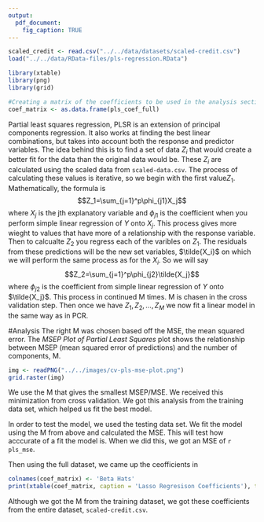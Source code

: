 ---
output: 
  pdf_document:
    fig_caption: TRUE
---
```{r, echo = FALSE, include = FALSE}
scaled_credit <- read.csv("../../data/datasets/scaled-credit.csv")
load("../../data/RData-files/pls-regression.RData")

library(xtable)
library(png)
library(grid)

#Creating a matrix of the coefficients to be used in the analysis section.
coef_matrix <- as.data.frame(pls_coef_full)
```

Partial least squares regression, PLSR is an extension of principal components regression. It also works at finding the best linear combinations, but takes into account both the response and predictor variables. The idea behind this is to find a set of data $Z_i$ that would create a better fit for the data than the original data would be.
These $Z_i$ are calculated using the scaled data from `scaled-data.csv`. The process of calculating these values is iterative, so we begin with the first value$Z_1$. Mathematically, the formula is $$Z_1=\sum_{j=1}^p\phi_{j1}X_j$$ where $X_j$ is the jth explanatory variable and $\phi_{j1}$ is the coefficient when you perform simple linear regression of $Y$ onto $X_j$. This process gives more wieght to values that have more of a relationship with the response variable. 
Then to calcualte $Z_2$ you regress each of the varibles on $Z_1$. The residuals from these predictions will be the new set variables, $\tilde{X_i}$ on which we will perform the same process as for the $X_i$. So we will say $$Z_2=\sum_{j=1}^p\phi_{j2}\tilde{X_j}$$ where $\phi_{j2}$ is the coefficient from simple linear regression of $Y$ onto $\tilde{X_j}$. This process in continued M times. M is chasen in the cross validation step. Then once we have $Z_1, Z_2, \dots, Z_M$ we now fit a linear model in the same way as in PCR. 


#Analysis
The right M was chosen based off the MSE, the mean squared error. The *MSEP Plot of Partial Least Squares* plot shows the relationship between MSEP (mean squared error of predictions) and the number of components, M.

```{r fig.width = 5, fig.height = 3, fig.align = "center", echo = FALSE, fig.cap = "MSEP Plot of Partial Least Squares Regression"} 
img <- readPNG("../../images/cv-pls-mse-plot.png")
grid.raster(img)
```
We use the M that gives the smallest MSEP/MSE. We received this minimization from cross validation. We got this analysis from the training data set, which helped us fit the best model. 

In order to test the model, we used the testing data set. We fit the model using the M from above and calculated the MSE. This will test how acccurate of a fit the model is. When we did this, we got an MSE of `r pls_mse`. 

Then using the full dataset, we came up the ceofficients in 
```{r, results = "asis", echo = FALSE}
colnames(coef_matrix) <- 'Beta Hats'
print(xtable(coef_matrix, caption = 'Lasso Regresison Coefficients'), type = 'latex', comment = FALSE, digits = 5)
```
Although we got the M from the training dataset, we got these coefficients from the entire dataset, `scaled-credit.csv`. 


